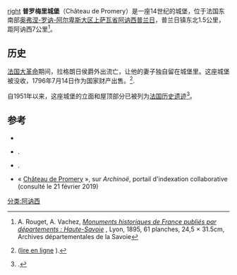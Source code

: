 [[image:Château_de_Promery.jpg|right]]
'''普罗梅里城堡'''（Château de Promery）是一座14世纪的城堡，位于法国东南部[[奥弗涅-罗讷-阿尔卑斯大区|奥弗涅-罗讷-阿尔卑斯大区]][[上萨瓦省|上萨瓦省]][[阿讷西|阿讷西]][[普兰日_(上萨瓦省)|普兰日]]，普兰日镇东北1.5公里，距阿讷西7公里<ref name="MonumHist74">A. Rouget, A. Vachez, ''[http://www.archinoe.net/console/ir_visu_instrument.php?id=2102 Monuments historiques de France publiés par départements : Haute-Savoie] {{Wayback|url=http://www.archinoe.net/console/ir_visu_instrument.php?id=2102 |date=20150318013339 }}'', Lyon, 1895, 61 planches, 24,5 × 31.5cm, Archives départementales de la Savoie</ref>。

== 历史 ==
[[法国大革命|法国大革命]]期间，拉格朗日侯爵外出流亡，让他的妻子独自留在城堡里。这座城堡被没收，1796年7月14日作为国家财产出售。<ref name="RV 1938 p.70">{{harvsp|''Revue savoisienne'', 1938|p=70-72}} ([https://gallica.bnf.fr/ark:/12148/bpt6k9656584x/f90.item.r lire en ligne] {{Wayback|url=https://gallica.bnf.fr/ark:/12148/bpt6k9656584x/f90.item.r |date=20190228070642 }}).</ref>.

自1951年以来，这座城堡的立面和屋顶部分已被列为[[法国历史遗迹|法国历史遗迹]]<ref name=PA00118419>{{Base Mérimée|PA00118419|Château de Promery}}.</ref>。

== 参考 ==
* {{article |author=Alexis Calliès|title=Preméry et la Famille du Président Favre|volume=1 |year= 1938 |pages=49-74 |url texte=https://gallica.bnf.fr/ark:/12148/bpt6k9656584x/f69.image.r |id=''Revue savoisienne'', 1938}}
* {{ouvrage|language=Fr|author=Georges Chapier|title= Châteaux savoyards - Faucigny et Chablais |editor= Éditions Revue Les Alpes |location=Grenoble|year=1961|volume=5 |access-date=décembre 2013 |id=''Châteaux savoyards'', 1961}}.
* {{Ouvrage  |author=Georges Chapier|title= Châteaux Savoyards |editor= Éditions La Découvrance |year= 2005 | pages= 330-333| isbn = 978-2-8426-5326-2 |id = Georges Chapier 2005 }}.
* « [http://www.archinoe.net/console/repertoire.php?rep=serie_fi/5fi/5fi_5/43_premery.jpg&PHPSID=e15b563f32a0b03e8e40300acefb90f4&l=1264&h=681&id=2102 Château de Promery] {{Wayback|url=http://www.archinoe.net/console/repertoire.php?rep=serie_fi%2F5fi%2F5fi_5%2F43_premery.jpg&PHPSID=e15b563f32a0b03e8e40300acefb90f4&l=1264&h=681&id=2102 |date=20190226234054 }} », sur ''Archinoë'', portail d'indexation collaborative (consulté le 21 février 2019)
{{Reflist}}
[[分类:阿讷西|分类:阿讷西]]